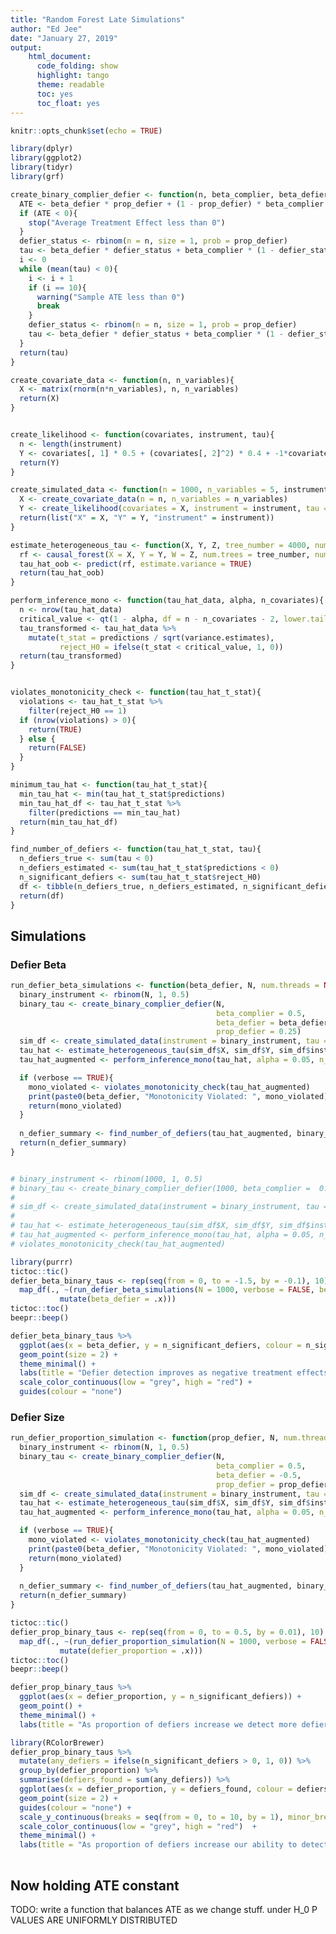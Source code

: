 ```yaml
---
title: "Random Forest Late Simulations"
author: "Ed Jee"
date: "January 27, 2019"
output:
    html_document:
      code_folding: show
      highlight: tango
      theme: readable
      toc: yes
      toc_float: yes
---
```


```r
knitr::opts_chunk$set(echo = TRUE)
```


```r
library(dplyr)
library(ggplot2)
library(tidyr)
library(grf)

create_binary_complier_defier <- function(n, beta_complier, beta_defier, prop_defier){
  ATE <- beta_defier * prop_defier + (1 - prop_defier) * beta_complier
  if (ATE < 0){
    stop("Average Treatment Effect less than 0")
  }
  defier_status <- rbinom(n = n, size = 1, prob = prop_defier)
  tau <- beta_defier * defier_status + beta_complier * (1 - defier_status)
  i <- 0
  while (mean(tau) < 0){
    i <- i + 1
    if (i == 10){
      warning("Sample ATE less than 0")
      break
    }
    defier_status <- rbinom(n = n, size = 1, prob = prop_defier)
    tau <- beta_defier * defier_status + beta_complier * (1 - defier_status)
  }
  return(tau)
}

create_covariate_data <- function(n, n_variables){
  X <- matrix(rnorm(n*n_variables), n, n_variables)
  return(X)
}


create_likelihood <- function(covariates, instrument, tau){
  n <- length(instrument)
  Y <- covariates[, 1] * 0.5 + (covariates[, 2]^2) * 0.4 + -1*covariates[, 3] + instrument*tau + rnorm(n)
  return(Y)
}

create_simulated_data <- function(n = 1000, n_variables = 5, instrument, tau){
  X <- create_covariate_data(n = n, n_variables = n_variables)
  Y <- create_likelihood(covariates = X, instrument = instrument, tau = tau)
  return(list("X" = X, "Y" = Y, "instrument" = instrument))
}


```


```r

estimate_heterogeneous_tau <- function(X, Y, Z, tree_number = 4000, num.threads = NULL){
  rf <- causal_forest(X = X, Y = Y, W = Z, num.trees = tree_number, num.threads = num.threads)
  tau_hat_oob <- predict(rf, estimate.variance = TRUE)
  return(tau_hat_oob)
}

perform_inference_mono <- function(tau_hat_data, alpha, n_covariates){
  n <- nrow(tau_hat_data)
  critical_value <- qt(1 - alpha, df = n - n_covariates - 2, lower.tail = FALSE)
  tau_transformed <- tau_hat_data %>% 
    mutate(t_stat = predictions / sqrt(variance.estimates),
           reject_H0 = ifelse(t_stat < critical_value, 1, 0))
  return(tau_transformed)
}


violates_monotonicity_check <- function(tau_hat_t_stat){
  violations <- tau_hat_t_stat %>% 
    filter(reject_H0 == 1)
  if (nrow(violations) > 0){
    return(TRUE)
  } else {
    return(FALSE)
  }
}

minimum_tau_hat <- function(tau_hat_t_stat){
  min_tau_hat <- min(tau_hat_t_stat$predictions)
  min_tau_hat_df <- tau_hat_t_stat %>% 
    filter(predictions == min_tau_hat)
  return(min_tau_hat_df)
}

find_number_of_defiers <- function(tau_hat_t_stat, tau){
  n_defiers_true <- sum(tau < 0)
  n_defiers_estimated <- sum(tau_hat_t_stat$predictions < 0)
  n_significant_defiers <- sum(tau_hat_t_stat$reject_H0)
  df <- tibble(n_defiers_true, n_defiers_estimated, n_significant_defiers)
  return(df)
}

```


## Simulations


### Defier Beta
```r

run_defier_beta_simulations <- function(beta_defier, N, num.threads = NULL, verbose = FALSE){
  binary_instrument <- rbinom(N, 1, 0.5)
  binary_tau <- create_binary_complier_defier(N,
                                              beta_complier = 0.5,
                                              beta_defier = beta_defier,
                                              prop_defier = 0.25)
  sim_df <- create_simulated_data(instrument = binary_instrument, tau = binary_tau, n = N)
  tau_hat <- estimate_heterogeneous_tau(sim_df$X, sim_df$Y, sim_df$instrument, num.threads = num.threads)
  tau_hat_augmented <- perform_inference_mono(tau_hat, alpha = 0.05, n_covariates = 5)

  if (verbose == TRUE){
    mono_violated <- violates_monotonicity_check(tau_hat_augmented)
    print(paste0(beta_defier, "Monotonicity Violated: ", mono_violated))
    return(mono_violated)
  }
  
  n_defier_summary <- find_number_of_defiers(tau_hat_augmented, binary_tau)
  return(n_defier_summary)
}


# binary_instrument <- rbinom(1000, 1, 0.5)
# binary_tau <- create_binary_complier_defier(1000, beta_complier =  0.4, beta_defier = -0.1, prop_defier = 0.25)
# 
# sim_df <- create_simulated_data(instrument = binary_instrument, tau = binary_tau)
# 
# tau_hat <- estimate_heterogeneous_tau(sim_df$X, sim_df$Y, sim_df$instrument)
# tau_hat_augmented <- perform_inference_mono(tau_hat, alpha = 0.05, n_covariates = 5)
# violates_monotonicity_check(tau_hat_augmented)

```

```r
library(purrr)
tictoc::tic()
defier_beta_binary_taus <- rep(seq(from = 0, to = -1.5, by = -0.1), 10) %>%
  map_df(., ~(run_defier_beta_simulations(N = 1000, verbose = FALSE, beta_defier = .) %>% 
           mutate(beta_defier = .x)))
tictoc::toc()
beepr::beep()

```



```r
defier_beta_binary_taus %>% 
  ggplot(aes(x = beta_defier, y = n_significant_defiers, colour = n_significant_defiers)) +
  geom_point(size = 2) +
  theme_minimal() +
  labs(title = "Defier detection improves as negative treatment effects increase in size") +
  scale_color_continuous(low = "grey", high = "red") +
  guides(colour = "none")
```



### Defier Size
```r
run_defier_proportion_simulation <- function(prop_defier, N, num.threads = NULL, verbose = FALSE){
  binary_instrument <- rbinom(N, 1, 0.5)
  binary_tau <- create_binary_complier_defier(N,
                                              beta_complier = 0.5,
                                              beta_defier = -0.5,
                                              prop_defier = prop_defier)
  sim_df <- create_simulated_data(instrument = binary_instrument, tau = binary_tau, n = N)
  tau_hat <- estimate_heterogeneous_tau(sim_df$X, sim_df$Y, sim_df$instrument, num.threads = num.threads)
  tau_hat_augmented <- perform_inference_mono(tau_hat, alpha = 0.05, n_covariates = 5)

  if (verbose == TRUE){
    mono_violated <- violates_monotonicity_check(tau_hat_augmented)
    print(paste0(beta_defier, "Monotonicity Violated: ", mono_violated))
    return(mono_violated)
  }
  
  n_defier_summary <- find_number_of_defiers(tau_hat_augmented, binary_tau)
  return(n_defier_summary)
}
```




```r
tictoc::tic()
defier_prop_binary_taus <- rep(seq(from = 0, to = 0.5, by = 0.01), 10) %>%
  map_df(., ~(run_defier_proportion_simulation(N = 1000, verbose = FALSE, prop_defier = .) %>% 
           mutate(defier_proportion = .x)))
tictoc::toc()
beepr::beep()
```


```r
defier_prop_binary_taus %>% 
  ggplot(aes(x = defier_proportion, y = n_significant_defiers)) +
  geom_point() +
  theme_minimal() +
  labs(title = "As proportion of defiers increase we detect more defiers")
```


```r
library(RColorBrewer)
defier_prop_binary_taus %>% 
  mutate(any_defiers = ifelse(n_significant_defiers > 0, 1, 0)) %>% 
  group_by(defier_proportion) %>% 
  summarise(defiers_found = sum(any_defiers)) %>% 
  ggplot(aes(x = defier_proportion, y = defiers_found, colour = defiers_found)) +
  geom_point(size = 2) +
  guides(colour = "none") +
  scale_y_continuous(breaks = seq(from = 0, to = 10, by = 1), minor_breaks = NULL) +
  scale_color_continuous(low = "grey", high = "red")  +
  theme_minimal() +
  labs(title = "As proportion of defiers increase our ability to detect at least one defier increases.")
  
```


## Now holding ATE constant

TODO: write a function that balances ATE as we change stuff.
under H_0 P VALUES ARE UNIFORMLY DISTRIBUTED
```r

```

